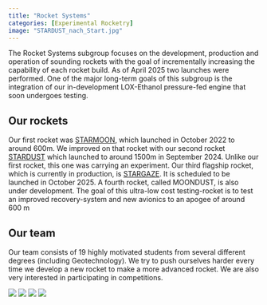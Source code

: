 ---
title: "Rocket Systems"
categories: [Experimental Rocketry]
image: "STARDUST_nach_Start.jpg"
---

The Rocket Systems subgroup focuses on the development, production and operation of sounding rockets with the goal of incrementally increasing the capability of each rocket build. As of April 2025 two launches were performed. One of the major long-term goals of this subgroup is the integration of our in-development LOX-Ethanol pressure-fed engine that soon undergoes testing.

## Our rockets
Our first rocket was [STARMOON](https://www.bears-space.de/projects/Starmoon/), which launched in October 2022 to around 600m. We improved on that rocket with our second rocket [STARDUST](https://www.bears-space.de/projects/Stardust/) which launched to around 1500m in September 2024. Unlike our first rocket, this one was carrying an experiment. Our third flagship rocket, which is currently in production, is [STARGAZE](https://www.bears-space.de/projects/Stargaze/). It is scheduled to be launched in October 2025. A fourth rocket, called MOONDUST, is also under development. The goal of this ultra-low cost testing-rocket is to test an improved recovery-system and new avionics to an apogee of around 600 m

## Our team
Our team consists of 19 highly motivated students from several different degrees (including Geotechnology). We try to push ourselves harder every time we develop a new rocket to make a more advanced rocket. We are also very interested in participating in competitions.

<div class="slideshow">
  <!-- put all images here that should be available in the slideshow -->
  <img src="STARDUST_nach_Start.jpg" >
  <img src="Rocket_0.jpg" >
  <img src="Rocket_2.jpg" >
  <img src="Rocket_3.jpg" >
</div>
<br/>
